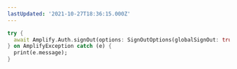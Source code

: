 ```yaml
---
lastUpdated: '2021-10-27T18:36:15.000Z'
---
```

```dart
try {
  await Amplify.Auth.signOut(options: SignOutOptions(globalSignOut: true));
} on AmplifyException catch (e) {
  print(e.message);
}
```
